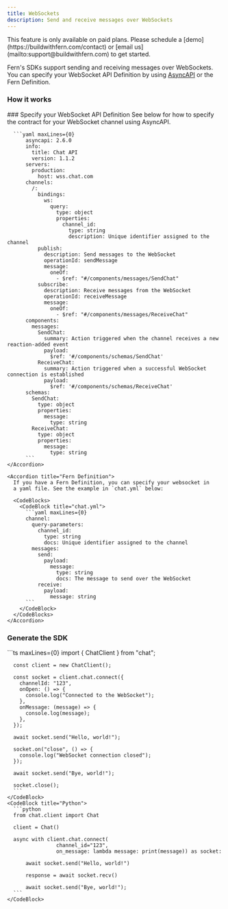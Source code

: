 ```yaml
---
title: WebSockets
description: Send and receive messages over WebSockets
---
```


<Warning title='Pro Feature'>
  This feature is only available on paid plans. Please schedule a [demo](https://buildwithfern.com/contact) 
  or [email us](mailto:support@buildwithfern.com) to get started. 
</Warning>

Fern's SDKs support sending and receiving messages over WebSockets. You can specify 
your WebSocket API Definition by using [AsyncAPI](https://www.asyncapi.com/en) or 
the Fern Definition. 

### How it works

<Steps>
  ### Specify your WebSocket API Definition

  <AccordionGroup>
    <Accordion title="AsyncAPI">
      See below for how to specify the contract for your WebSocket channel 
      using AsyncAPI.

      ```yaml maxLines={0}
          asyncapi: 2.6.0
          info:
            title: Chat API
            version: 1.1.2
          servers:
            production:
              host: wss.chat.com
          channels:
            /:
              bindings:
                ws:
                  query:
                    type: object
                    properties:
                      channel_id:
                        type: string
                        description: Unique identifier assigned to the channel
              publish:
                description: Send messages to the WebSocket
                operationId: sendMessage
                message:
                  oneOf:
                    - $ref: "#/components/messages/SendChat"
              subscribe:
                description: Receive messages from the WebSocket
                operationId: receiveMessage
                message:
                  oneOf:
                    - $ref: "#/components/messages/ReceiveChat"
          components:
            messages:
              SendChat:
                summary: Action triggered when the channel receives a new reaction-added event
                payload:
                  $ref: '#/components/schemas/SendChat'
              ReceiveChat:
                summary: Action triggered when a successful WebSocket connection is established
                payload:
                  $ref: '#/components/schemas/ReceiveChat'
          schemas:
            SendChat:
              type: object
              properties:
                message:
                  type: string
            ReceiveChat:
              type: object
              properties:
                message:
                  type: string
          ```
    </Accordion>

    <Accordion title="Fern Definition">
      If you have a Fern Definition, you can specify your websocket in 
      a yaml file. See the example in `chat.yml` below:

      <CodeBlocks>
        <CodeBlock title="chat.yml">
          ```yaml maxLines={0}
          channel: 
            query-parameters: 
              channel_id: 
                type: string
                docs: Unique identifier assigned to the channel
            messages: 
              send: 
                payload: 
                  message: 
                    type: string
                    docs: The message to send over the WebSocket
              receive: 
                payload: 
                  message: string
          ```
        </CodeBlock>
      </CodeBlocks>
    </Accordion>
  </AccordionGroup>

  ### Generate the SDK

  <CodeBlocks>
    <CodeBlock title="TypeScript">
      ```ts maxLines={0}
      import { ChatClient } from "chat";

      const client = new ChatClient();

      const socket = client.chat.connect({
        channelId: "123",
        onOpen: () => {
          console.log("Connected to the WebSocket");
        },
        onMessage: (message) => {
          console.log(message);
        },
      });

      await socket.send("Hello, world!");

      socket.on("close", () => {
        console.log("WebSocket connection closed");
      });

      await socket.send("Bye, world!");

      socket.close();
      ```
    </CodeBlock>
    <CodeBlock title="Python">
      ```python
      from chat.client import Chat  

      client = Chat()

      async with client.chat.connect(
                    channel_id="123", 
                    on_message: lambda message: print(message)) as socket:
        
          await socket.send("Hello, world!")

          response = await socket.recv()

          await socket.send("Bye, world!");
      ```
    </CodeBlock>
  </CodeBlocks>
</Steps>